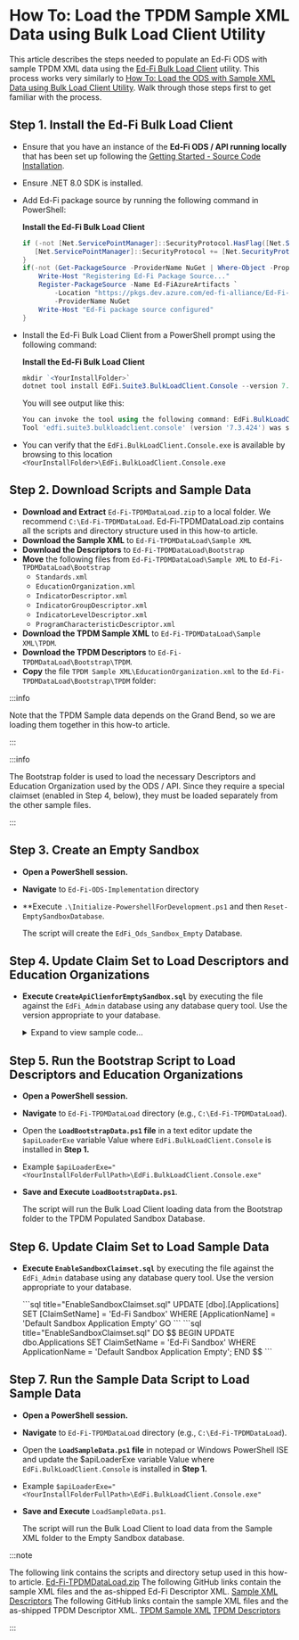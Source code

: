 # How To: Load the TPDM Sample XML Data using Bulk Load Client Utility


This article describes the steps needed to populate an Ed-Fi ODS with sample
TPDM XML data using the [Ed-Fi Bulk Load
Client](../platform-dev-guide/utilities/bulk-load-client-utility.md) utility.
This process works very similarly to [How To: Load the ODS with Sample XML Data
using Bulk Load Client
Utility](./how-to-load-the-ods-with-sample-xml-data-using-bulk-load-client-utility.mdx).
Walk through those steps first to get familiar with the process.

## Step 1. Install the Ed-Fi Bulk Load Client

* Ensure that you have an instance of the **Ed-Fi ODS / API running locally**
    that has been set up following the [Getting Started - Source Code
    Installation](../getting-started/source-code-installation).
* Ensure .NET 8.0 SDK is installed.

* Add Ed-Fi package source by running the following  command in PowerShell:

    **Install the Ed-Fi Bulk Load Client**

    ```powershell
    if (-not [Net.ServicePointManager]::SecurityProtocol.HasFlag([Net.SecurityProtocolType]::Tls12)) {
       [Net.ServicePointManager]::SecurityProtocol += [Net.SecurityProtocolType]::Tls12
    }
    if(-not (Get-PackageSource -ProviderName NuGet | Where-Object -Property Name -eq "Ed-FiAzureArtifacts")){
        Write-Host "Registering Ed-Fi Package Source..."
        Register-PackageSource -Name Ed-FiAzureArtifacts `
            -Location "https://pkgs.dev.azure.com/ed-fi-alliance/Ed-Fi-Alliance-OSS/_packaging/EdFi/nuget/v3/index.json" `
            -ProviderName NuGet
        Write-Host "Ed-Fi package source configured"
    }
    ```

* Install the Ed-Fi Bulk Load Client from a PowerShell prompt using the
    following command:

    **Install the Ed-Fi Bulk Load Client**

    ```powershell
    mkdir `<YourInstallFolder>`
    dotnet tool install EdFi.Suite3.BulkLoadClient.Console --version 7.3.424 --tool-path `<YourInstallFolder>`
    ```

    You will see output like this:

    ```powershell
    You can invoke the tool using the following command: EdFi.BulkLoadClient.Console
    Tool 'edfi.suite3.bulkloadclient.console' (version '7.3.424') was successfully installed.
    ```

* You can verify that the `EdFi.BulkLoadClient.Console.exe`  is available by
    browsing to this location
    `<YourInstallFolder>\EdFi.BulkLoadClient.Console.exe`

## Step 2. Download Scripts and Sample Data

* **Download and Extract** `Ed-Fi-TPDMDataLoad.zip` to a local folder. We
    recommend `C:\Ed-Fi-TPDMDataLoad`.
    Ed-Fi-TPDMDataLoad.zip contains all the scripts and directory structure used
    in this how-to article.
* **Download the Sample XML** to `Ed-Fi-TPDMDataLoad\Sample XML`
* **Download the Descriptors** to `Ed-Fi-TPDMDataLoad\Bootstrap`
* **Move** the following files from `Ed-Fi-TPDMDataLoad\Sample XML` to
  `Ed-Fi-TPDMDataLoad\Bootstrap`
  * `Standards.xml`
  * `EducationOrganization.xml`
  * `IndicatorDescriptor.xml`
  * `IndicatorGroupDescriptor.xml`
  * `IndicatorLevelDescriptor.xml`
  * `ProgramCharacteristicDescriptor.xml`
* **Download the TPDM Sample XML** to `Ed-Fi-TPDMDataLoad\Sample
  XML\TPDM`.
* **Download the TPDM Descriptors** to
  `Ed-Fi-TPDMDataLoad\Bootstrap\TPDM`.
* **Copy** the file `TPDM Sample XML\EducationOrganization.xml` to the
  `Ed-Fi-TPDMDataLoad\Bootstrap\TPDM` folder:

:::info

Note that the TPDM Sample data depends on the Grand Bend, so we are
loading them together in this how-to article.

:::

:::info

The Bootstrap folder is used to load the necessary Descriptors and Education
Organization used by the ODS / API. Since they require a special claimset
(enabled in Step 4, below), they must be loaded separately from the other sample
files.

:::

## Step 3. Create an Empty Sandbox

* **Open a PowerShell session.**
* **Navigate** to `Ed-Fi-ODS-Implementation` directory
* **Execute `.\Initialize-PowershellForDevelopment.ps1` and
  then `Reset-EmptySandboxDatabase`.

    The script will create the `EdFi_Ods_Sandbox_Empty` Database.

## Step 4. Update Claim Set to Load Descriptors and Education Organizations

* **Execute `CreateApiClienforEmptySandbox.sql`** by executing the file against
  the `EdFi_Admin` database using any database query tool. Use the version
  appropriate to your database.

  <Tabs>
    <TabItem value="MSSQL" label="SQL Server" default>
      <details>
      <summary>Expand to view sample code...</summary>

     ```sql title="CreateApiClienforEmptySandbox.sql"
     DECLARE @VendorName nvarchar(150) = 'Empty Test Vendor'
     DECLARE @NamespacePrefix nvarchar (255) = 'uri://ed-fi.org'
     DECLARE @NamespacePrefixEdu nvarchar (255) = 'uri://gbisd.edu'
     DECLARE @UserFullName varchar(150) = 'Empty Test User'
     DECLARE @UserEmailAddress varchar(150) = 'emptytest@ed-fi.org'
     DECLARE @ApplicationName nvarchar(255) = 'Default Sandbox Application Empty'
     DECLARE @ClaimSetName nvarchar(255) = 'Bootstrap Descriptors and EdOrgs'
     DECLARE @ApiClientName nvarchar(50) = 'Empty Demonstration Sandbox'
     DECLARE @Key nvarchar(50) = 'empty'
     DECLARE @Secret nvarchar(100) = 'emptySecret'
     DECLARE @OdsInstanceName nvarchar(100) = 'Test ODS'
     DECLARE @OdsInstanceType nvarchar(100) = 'Test Type'
     DECLARE @OdsInstanceConnectionString nvarchar(500) = 'server=(local);trusted_connection=True;database=EdFi_Ods_Sandbox_Empty;application name=EdFi.Ods.WebApi;Encrypt=False'

     DECLARE @IsPopulatedSandbox bit = 0
     -- For Non-Sandbox deployments
     DECLARE @UseSandbox bit = 0
     -- For Sandbox
     --DECLARE @UseSandbox bit = 1

     DECLARE @VendorId int
     DECLARE @UserId int
     DECLARE @ApplicationId int
     DECLARE @ApplicationEducationOrganizationId int
     DECLARE @ApiClientId int
     DECLARE @OdsInstanceId int

     DECLARE @EducationOrganizationIds TABLE(Idx int IDENTITY(1,1), EdOrgId int)

     --Must be ed-orgs in the ODS
     INSERT INTO @EducationOrganizationIds (EdOrgId)
         SELECT 255901 UNION
         SELECT 1 UNION
         SELECT 2 UNION
         SELECT 3 UNION
         SELECT 4 UNION
         SELECT 5 UNION
         SELECT 6 UNION
         SELECT 7 UNION
         SELECT 6000203

     -- Clear @IsPopulatedSandbox if not using sandbox
     IF (@UseSandbox = 0)
         SET @IsPopulatedSandbox = 0

     -- Ensure Vendor exists
     SELECT @VendorId = VendorId FROM [dbo].[Vendors] WHERE VendorName = @VendorName

     IF(@VendorId IS NULL)
     BEGIN
         INSERT INTO [dbo].[Vendors] (VendorName)
         VALUES (@VendorName)

         SET @VendorId = SCOPE_IDENTITY()
     END

     -- Ensure correct namespace prefixes are set up
     DELETE FROM [dbo].[VendorNamespacePrefixes] WHERE Vendor_VendorId = @VendorId
     INSERT INTO [dbo].[VendorNamespacePrefixes] (Vendor_VendorId, NamespacePrefix)
     VALUES (@VendorId, @NamespacePrefix)
     INSERT INTO [dbo].[VendorNamespacePrefixes] (Vendor_VendorId, NamespacePrefix)
     VALUES (@VendorId, @NamespacePrefixEdu)
     -- Ensure User exists for test Vendor
     SELECT @UserId = UserId FROM [dbo].[Users] WHERE FullName = @UserFullName AND Vendor_VendorId = @VendorId

     IF(@UserId IS NULL)
     BEGIN
         INSERT INTO [dbo].[Users] (Email, FullName, Vendor_VendorId)
         VALUES (@UserEmailAddress, @UserFullName, @VendorId)

         SET @UserId = SCOPE_IDENTITY()
     END
     ELSE
     BEGIN
         UPDATE [dbo].[Users] SET Email = @UserEmailAddress WHERE UserId = @UserId
     END

     -- Ensure Application exists
     SELECT @ApplicationId = ApplicationId FROM [dbo].[Applications] WHERE ApplicationName = @ApplicationName AND Vendor_VendorId = @VendorId

     IF (@ApplicationId IS NULL)
     BEGIN
         INSERT INTO [dbo].[Applications] (ApplicationName, Vendor_VendorId, ClaimSetName)
         VALUES (@ApplicationName, @VendorId, @ClaimSetName)

         SET @ApplicationId = SCOPE_IDENTITY()
     END
     ELSE
     BEGIN
         UPDATE [dbo].[Applications] SET ClaimSetName = @ClaimSetName WHERE ApplicationId = @ApplicationId
     END

     -- Ensure ApiClient exists
     SELECT @ApiClientId = ApiClientId FROM [dbo].[ApiClients] WHERE Application_ApplicationId = @ApplicationId AND [Name] = @ApiClientName

     IF(@ApiClientId IS NULL)
     BEGIN
         INSERT INTO [dbo].[ApiClients] ([Key], [Secret], [Name], IsApproved, UseSandbox, SandboxType, Application_ApplicationId, User_UserId, SecretIsHashed)
         VALUES (@Key, @Secret, @ApiClientName, 1, @UseSandbox, @IsPopulatedSandbox, @ApplicationId, @UserId, 0)

         SET @ApiClientId = SCOPE_IDENTITY()
     END
     ELSE
     BEGIN
         UPDATE [dbo].[ApiClients] SET [Key] = @Key, [Secret] = @Secret, UseSandbox = @UseSandbox, SandboxType = @IsPopulatedSandbox, User_UserId = @UserId, SecretIsHashed = 0 WHERE ApiClientId = @ApiClientId
     END

     -- Ensure OdsInstance exists
     SELECT @OdsInstanceId = OdsInstanceId FROM [dbo].[OdsInstances] WHERE [Name] = @OdsInstanceName and InstanceType = @OdsInstanceType

     IF(@OdsInstanceId IS NULL)
     BEGIN
         INSERT INTO [dbo].[OdsInstances] ([Name], InstanceType, ConnectionString)
         VALUES (@OdsInstanceName, @OdsInstanceType, @OdsInstanceConnectionString)
         SET @OdsInstanceId = SCOPE_IDENTITY()
     END
     ELSE
     BEGIN
         UPDATE [dbo].[OdsInstances] SET ConnectionString = @OdsInstanceConnectionString WHERE OdsInstanceId = @OdsInstanceId
     END

     -- Ensure ApiClientOdsInstance exists
     IF NOT EXISTS (SELECT 1 FROM [dbo].[ApiClientOdsInstances] WHERE ApiClient_ApiClientId = @ApiClientId AND OdsInstance_OdsInstanceId = @OdsInstanceId)
     BEGIN
         INSERT INTO [dbo].[ApiClientOdsInstances] (ApiClient_ApiClientId, OdsInstance_OdsInstanceId)
         VALUES (@ApiClientId, @OdsInstanceId)
     END

     IF ((SELECT COUNT(*) FROM @EducationOrganizationIds) > 0)
     BEGIN
         -- Clear all education organization links for the selected application
         DELETE acaeo
         FROM dbo.ApiClientApplicationEducationOrganizations acaeo
         INNER JOIN dbo.ApplicationEducationOrganizations aeo
         ON acaeo.ApplicationEducationOrganization_ApplicationEducationOrganizationId = aeo.ApplicationEducationOrganizationId
         WHERE aeo.Application_ApplicationId = @ApplicationId
         DELETE FROM [dbo].[ApplicationEducationOrganizations] WHERE Application_ApplicationId = @ApplicationId


      -- Ensure correct education organizations are set up
      DECLARE @i int
      DECLARE @Len int

      SELECT @i = min(Idx) - 1, @Len = max(Idx) FROM @EducationOrganizationIds

      WHILE @i < @Len
      BEGIN
       SELECT @i = @i + 1
       DECLARE @EdOrg int = (SELECT TOP 1 EdOrgId FROM @EducationOrganizationIds WHERE Idx = @i)

       INSERT INTO [dbo].[ApplicationEducationOrganizations] (EducationOrganizationId, Application_ApplicationId)
       VALUES (@EdOrg, @ApplicationId)
       SELECT @ApplicationEducationOrganizationId = SCOPE_IDENTITY()

       INSERT INTO [dbo].[ApiClientApplicationEducationOrganizations] (ApplicationEducationOrganization_ApplicationEducationOrganizationId, ApiClient_ApiClientId)
       VALUES (@ApplicationEducationOrganizationId, @ApiClientId)
      END
     END
     ```

      </details>
    </TabItem>
    <TabItem value="PostgreSQL" label="PostgreSQL" default>
      <details>
      <summary>Expand to view sample code...</summary>

     ```sql title="CreateApiClienforEmptySandbox.sql"
     DO $$
     DECLARE

     vendor_name varchar(150) := 'Empty Test Vendor';
     namespace_prefix varchar(255) = 'uri://ed-fi.org';
     namespace_prefix_edu varchar(255) = 'uri://gbisd.edu';
     user_full_name varchar(150) = 'Local Test User';
     user_email_address varchar(150) = 'emptytest@ed-fi.org';
     application_name varchar(255) = 'Default Sandbox Application Empty';
     claimset_name varchar(255) = 'Bootstrap Descriptors and EdOrgs';
     api_client_name varchar(50) = 'Empty Demonstration Sandbox';
     client_key varchar(50) = 'empty';
     client_secret varchar(100) = 'emptySecret';
     ods_instance_name varchar(100) = 'Test ODS';
     ods_instance_type varchar(100) = 'Test Type';
     ods_instance_connection_string varchar(255) = 'host=localhost;port=5432;username=postgres;database=EdFi_Ods_Sandbox_Empty;pooling=true;minimum pool size=10;maximum pool size=50;Application Name=EdFi.Ods.WebApi';

     --Must be ed-orgs in the ODS
     education_organization_ids bigint[] = array[255901, 1, 2, 3, 4, 5, 6, 7, 6000203];

     is_populated_sandbox INT = 0;
     -- For Non-Sandbox deployments
     use_sandbox boolean = False;
     -- For Sandbox
     --use_sandbox boolean = True;

     vendor_id int;
     user_id int;
     application_id int;
     application_education_organization_id int;
     api_client_id int;
     ods_instance_id int;

     BEGIN
     -- Clear is_populated_sandbox if not using sandbox
     IF NOT use_sandbox
     THEN
         SELECT 0 INTO is_populated_sandbox;
     END IF;

     -- Ensure Vendor exists
     SELECT VendorId INTO vendor_id FROM dbo.Vendors WHERE VendorName = vendor_name;

     IF(vendor_id IS NULL)
     THEN
         INSERT INTO dbo.Vendors (VendorName)
         VALUES (vendor_name);

         SELECT LASTVAL() INTO vendor_id;
     END IF;

     -- Ensure correct namespace prefixes are set up
     DELETE FROM dbo.VendorNamespacePrefixes WHERE Vendor_VendorId = vendor_id;
     INSERT INTO dbo.VendorNamespacePrefixes (Vendor_VendorId, NamespacePrefix)
     VALUES (vendor_id, namespace_prefix);
     INSERT INTO dbo.VendorNamespacePrefixes (Vendor_VendorId, NamespacePrefix)
     VALUES (vendor_id, namespace_prefix_edu);

     -- Ensure User exists for test Vendor
     SELECT UserId INTO user_id FROM dbo.Users WHERE FullName = user_full_name AND Vendor_VendorId = vendor_id;


     IF(user_id IS NULL)
     THEN
         INSERT INTO dbo.Users (Email, FullName, Vendor_VendorId)
         VALUES (user_email_address, user_full_name, vendor_id);

         SELECT LASTVAL() INTO user_id;
     ELSE
         UPDATE dbo.Users SET Email = user_email_address WHERE UserId = user_id;
     END IF;

     -- Ensure Application exists
     SELECT ApplicationId INTO application_id FROM dbo.Applications WHERE ApplicationName = application_name AND Vendor_VendorId = vendor_id;

     IF (application_id IS NULL)
     THEN
         INSERT INTO dbo.Applications (ApplicationName, Vendor_VendorId, ClaimSetName)
         VALUES (application_name, vendor_id, claimset_name);

         SELECT LASTVAL() INTO application_id;
     ELSE
         UPDATE dbo.Applications SET ClaimSetName = claimset_name WHERE ApplicationId = application_id;
     END IF;

     -- Ensure ApiClient exists
     SELECT  ApiClientId INTO api_client_id FROM dbo.ApiClients WHERE Application_ApplicationId = application_id AND Name = api_client_name;

     IF(api_client_id IS NULL)
     THEN
         INSERT INTO dbo.ApiClients (Key, Secret, Name, IsApproved, UseSandbox, SandboxType, Application_ApplicationId, User_UserId, SecretIsHashed)
         VALUES (client_key, client_secret, api_client_name, TRUE, use_sandbox, is_populated_sandbox, application_id, user_id, FALSE);

         SELECT  LASTVAL() INTO api_client_id;
     ELSE
         UPDATE dbo.ApiClients SET Key = client_key, Secret = client_secret, UseSandbox = use_sandbox, SandboxType = is_populated_sandbox, User_UserId = user_id, SecretIsHashed = FALSE WHERE ApiClientId = api_client_id;
     END IF;

     -- Ensure OdsInstance exists
     SELECT OdsInstanceId INTO ods_instance_id FROM dbo.OdsInstances WHERE Name = ods_instance_name AND InstanceType = ods_instance_type;

     IF(ods_instance_id IS NULL)
     THEN
         INSERT INTO dbo.OdsInstances (Name, InstanceType, ConnectionString)
         VALUES (ods_instance_name, ods_instance_type, ods_instance_connection_string);

         SELECT LASTVAL() INTO ods_instance_id;
     ELSE
         UPDATE dbo.OdsInstances SET ConnectionString = ods_instance_connection_string WHERE OdsInstanceId = ods_instance_id;
     END IF;

     -- Ensure ApiClientOdsInstance exists
     INSERT INTO dbo.ApiClientOdsInstances (ApiClient_ApiClientId, OdsInstance_OdsInstanceId)
     SELECT api_client_id, ods_instance_id
     WHERE NOT EXISTS (SELECT * FROM dbo.ApiClientOdsInstances WHERE ApiClient_ApiClientId = api_client_id AND OdsInstance_OdsInstanceId = ods_instance_id);

     IF (ARRAY_LENGTH(education_organization_ids, 1) > 0)
     THEN
         -- Clear all education organization links for the selected application
         DELETE
         FROM dbo.ApiClientApplicationEducationOrganizations WHERE
         ApplicationEdOrg_ApplicationEdOrgId IN ( SELECT ApplicationEducationOrganizationId
                                                  FROM dbo.ApplicationEducationOrganizations
                                                  WHERE Application_ApplicationId = application_id);
         DELETE FROM dbo.ApplicationEducationOrganizations WHERE Application_ApplicationId = application_id;

      DECLARE education_organization_id bigint;
      -- Ensure correct education organizations are set up
      BEGIN
       FOREACH education_organization_id IN ARRAY education_organization_ids LOOP
        INSERT INTO dbo.ApplicationEducationOrganizations (EducationOrganizationId, Application_ApplicationId)
        VALUES (education_organization_id, application_id);
        SELECT LASTVAL() INTO application_education_organization_id;

        INSERT INTO dbo.ApiClientApplicationEducationOrganizations (Applicationedorg_Applicationedorgid, ApiClient_ApiClientId)
        VALUES (application_education_organization_id, api_client_id);
       END LOOP;
      END;
     END IF;
     END $$;
     ```

     </details>
    </TabItem>
  </Tabs>

## Step 5. Run the Bootstrap Script to Load Descriptors and Education Organizations

* **Open a PowerShell session.**
* **Navigate** to `Ed-Fi-TPDMDataLoad` directory (e.g.,
  `C:\Ed-Fi-TPDMDataLoad`).
* Open the **`LoadBootstrapData.ps1` file** in a text editor update the
  `$apiLoaderExe` variable Value where `EdFi.BulkLoadClient.Console` is
  installed in **Step 1.**
* Example `$apiLoaderExe="<YourInstallFolderFullPath>\EdFi.BulkLoadClient.Console.exe"`
* **Save and Execute `LoadBootstrapData.ps1`**.

  The script will run the Bulk Load Client loading data from the Bootstrap
  folder to the TPDM Populated Sandbox Database.

## Step 6. Update Claim Set to Load Sample Data

* **Execute `EnableSandboxClaimset.sql`** by executing the file against the
    `EdFi_Admin` database using any database query tool. Use the version
    appropriate to your database.

  <Tabs>
    <TabItem value="MSSQL" label="SQL Server" default>
     ```sql title="EnableSandboxClaimset.sql"
     UPDATE [dbo].[Applications]
     SET [ClaimSetName] = 'Ed-Fi Sandbox'
     WHERE [ApplicationName] = 'Default Sandbox Application Empty'
     GO
     ```
    </TabItem>
    <TabItem value="PostgreSQL" label="PostgreSQL" default>
     ```sql title="EnableSandboxClaimset.sql"
     DO $$
     BEGIN
      UPDATE dbo.Applications
      SET ClaimSetName = 'Ed-Fi Sandbox'
      WHERE ApplicationName = 'Default Sandbox Application Empty';
     END $$
     ```
     </TabItem>
  </Tabs>

## Step 7. Run the Sample Data Script to Load Sample Data

* **Open a PowerShell session.**
* **Navigate** to `Ed-Fi-TPDMDataLoad` directory (e.g.,
  `C:\Ed-Fi-TPDMDataLoad`).
* Open the **`LoadSampleData.ps1` file** in notepad or Windows PowerShell ISE
  and update the $apiLoaderExe variable Value  where
  `EdFi.BulkLoadClient.Console` is installed in **Step 1.**
* Example `$apiLoaderExe="<YourInstallFolderFullPath>\EdFi.BulkLoadClient.Console.exe"`
* **Save and Execute** `LoadSampleData.ps1`.

  The script will run the Bulk Load Client to load data from the Sample XML
  folder to the Empty Sandbox database.

:::note

The following link contains the scripts and directory setup used in
this how-to article.
[Ed-Fi-TPDMDataLoad.zip](https://edfi.atlassian.net/wiki/download/attachments/23301444/Ed-Fi-TPDMDataLoad.zip?version=2&modificationDate=1716571235874&cacheVersion=1&api=v2)
The following GitHub links contain the sample XML files and the as-shipped
Ed-Fi Descriptor XML. [Sample
XML](https://github.com/Ed-Fi-Alliance-OSS/Ed-Fi-Data-Standard/tree/v5.2.0/Samples/Sample%20XML)
[Descriptors](https://github.com/Ed-Fi-Alliance-OSS/Ed-Fi-Data-Standard/tree/v5.2.0/Descriptors)
The following GitHub links contain the sample XML files and the as-shipped
TPDM Descriptor XML. [TPDM Sample
XML](https://github.com/Ed-Fi-Alliance-OSS/Ed-Fi-TPDM-Artifacts/tree/Data-Standard-v5.2.0/Samples/Sample%20XML)
[TPDM
Descriptors](https://github.com/Ed-Fi-Alliance-OSS/Ed-Fi-TPDM-Artifacts/tree/Data-Standard-v5.2.0/Descriptors)

:::
